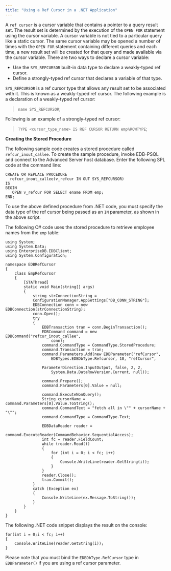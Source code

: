 ```yaml
---
title: "Using a Ref Cursor in a .NET Application"
---
```


<div id="using_a_ref_cursor_in_a_net_application" class="registered_link"></div>


A `ref cursor` is a cursor variable that contains a pointer to a query result set. The result set is determined by the execution of the `OPEN FOR` statement using the cursor variable. A cursor variable is not tied to a particular query like a static cursor. The same cursor variable may be opened a number of times with the `OPEN FOR` statement containing different queries and each time, a new result set will be created for that query and made available via the cursor variable. There are two ways to declare a cursor variable:

-   Use the `SYS_REFCURSOR` built-in data type to declare a weakly-typed ref cursor.
-   Define a strongly-typed ref cursor that declares a variable of that type.

`SYS_REFCURSOR` is a ref cursor type that allows any result set to be associated with it. This is known as a weakly-typed ref cursor. The following example is a declaration of a weakly-typed ref cursor:

> `name SYS_REFCURSOR`;

Following is an example of a strongly-typed ref cursor:

> `TYPE <cursor_type_name> IS REF CURSOR RETURN emp%ROWTYPE`;

**Creating the Stored Procedure**

The following sample code creates a stored procedure called `refcur_inout_callee`. To create the sample procedure, invoke EDB-PSQL and connect to the Advanced Server host database. Enter the following SPL code at the command line:

``` Text
CREATE OR REPLACE PROCEDURE
  refcur_inout_callee(v_refcur IN OUT SYS_REFCURSOR)
IS
BEGIN
   OPEN v_refcur FOR SELECT ename FROM emp;
END;
```

To use the above defined procedure from .NET code, you must specify the data type of the ref cursor being passed as an `IN` parameter, as shown in the above script.

The following C\# code uses the stored procedure to retrieve employee names from the `emp` table:

``` Text
using System;
using System.Data;
using EnterpriseDB.EDBClient;
using System.Configuration;

namespace EDBRefCursor
{
    class EmpRefcursor
    {
        [STAThread]
        static void Main(string[] args)
        {
            string strConnectionString =
            ConfigurationManager.AppSettings["DB_CONN_STRING"];
            EDBConnection conn = new EDBConnection(strConnectionString);
            conn.Open();
            try
            {
                EDBTransaction tran = conn.BeginTransaction();
                EDBCommand command = new EDBCommand("refcur_inout_callee",
                    conn);
                command.CommandType = CommandType.StoredProcedure;
                command.Transaction = tran;
                command.Parameters.Add(new EDBParameter("refCursor",
                    EDBTypes.EDBDbType.Refcursor, 10, "refCursor",

                ParameterDirection.InputOutput, false, 2, 2,
                    System.Data.DataRowVersion.Current, null));

                command.Prepare();
                command.Parameters[0].Value = null;

                command.ExecuteNonQuery();
                String cursorName = command.Parameters[0].Value.ToString();
                command.CommandText = "fetch all in \"" + cursorName + "\"";
                command.CommandType = CommandType.Text;

                EDBDataReader reader =
                    command.ExecuteReader(CommandBehavior.SequentialAccess);
                int fc = reader.FieldCount;
                while (reader.Read())
                {
                    for (int i = 0; i < fc; i++)
                    {
                        Console.WriteLine(reader.GetString(i));
                    }
                }
                reader.Close();
                tran.Commit();
            }
            catch (Exception ex)
            {
                Console.WriteLine(ex.Message.ToString());
            }
        }
    }
}
```

The following .NET code snippet displays the result on the console:

``` Text
for(int i = 0;i < fc; i++)
{
    Console.WriteLine(reader.GetString(i));
}
```

Please note that you must bind the `EDBDbType.RefCursor` type in `EDBParameter()` if you are using a ref cursor parameter.

